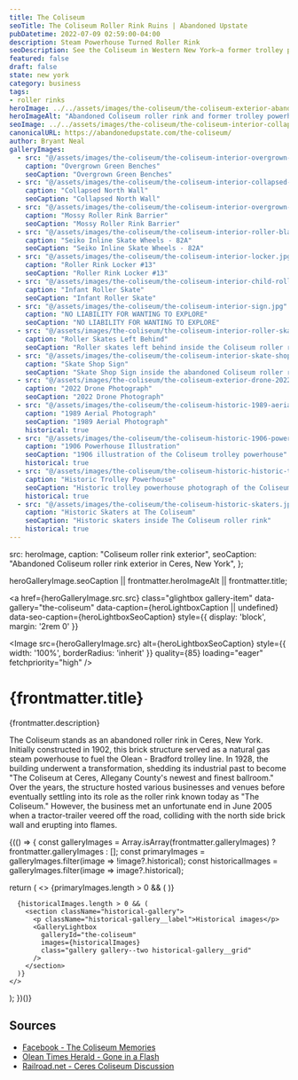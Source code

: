 ```yaml
---
title: The Coliseum
seoTitle: The Coliseum Roller Rink Ruins | Abandoned Upstate
pubDatetime: 2022-07-09 02:59:00-04:00
description: Steam Powerhouse Turned Roller Rink
seoDescription: See the Coliseum in Western New York—a former trolley powerhouse turned roller rink now collapsing into a moss-covered relic.
featured: false
draft: false
state: new york
category: business
tags:
- roller rinks
heroImage: ../../assets/images/the-coliseum/the-coliseum-exterior-abandoned-roller-skating-rinak.jpg
heroImageAlt: "Abandoned Coliseum roller rink and former trolley powerhouse in Western New York"
seoImage: ../../assets/images/the-coliseum/the-coliseum-interior-collapsed-roller-rink.jpg
canonicalURL: https://abandonedupstate.com/the-coliseum/
author: Bryant Neal
galleryImages:
  - src: "@/assets/images/the-coliseum/the-coliseum-interior-overgrown-bench.jpg"
    caption: "Overgrown Green Benches"
    seoCaption: "Overgrown Green Benches"
  - src: "@/assets/images/the-coliseum/the-coliseum-interior-collapsed-roller-rink.jpg"
    caption: "Collapsed North Wall"
    seoCaption: "Collapsed North Wall"
  - src: "@/assets/images/the-coliseum/the-coliseum-interior-overgrown-roller-skating-rink.jpg"
    caption: "Mossy Roller Rink Barrier"
    seoCaption: "Mossy Roller Rink Barrier"
  - src: "@/assets/images/the-coliseum/the-coliseum-interior-roller-blade-wheels.jpg"
    caption: "Seiko Inline Skate Wheels - 82A"
    seoCaption: "Seiko Inline Skate Wheels - 82A"
  - src: "@/assets/images/the-coliseum/the-coliseum-interior-locker.jpg"
    caption: "Roller Rink Locker #13"
    seoCaption: "Roller Rink Locker #13"
  - src: "@/assets/images/the-coliseum/the-coliseum-interior-child-roller-skates.jpg"
    caption: "Infant Roller Skate"
    seoCaption: "Infant Roller Skate"
  - src: "@/assets/images/the-coliseum/the-coliseum-interior-sign.jpg"
    caption: "NO LIABILITY FOR WANTING TO EXPLORE"
    seoCaption: "NO LIABILITY FOR WANTING TO EXPLORE"
  - src: "@/assets/images/the-coliseum/the-coliseum-interior-roller-skates.jpg"
    caption: "Roller Skates Left Behind"
    seoCaption: "Roller skates left behind inside the Coliseum roller rink"
  - src: "@/assets/images/the-coliseum/the-coliseum-interior-skate-shop-sign.jpg"
    caption: "Skate Shop Sign"
    seoCaption: "Skate Shop Sign inside the abandoned Coliseum roller rink"
  - src: "@/assets/images/the-coliseum/the-coliseum-exterior-drone-2022.jpg"
    caption: "2022 Drone Photograph"
    seoCaption: "2022 Drone Photograph"
  - src: "@/assets/images/the-coliseum/the-coliseum-historic-1989-aerial.jpg"
    caption: "1989 Aerial Photograph"
    seoCaption: "1989 Aerial Photograph"
    historical: true
  - src: "@/assets/images/the-coliseum/the-coliseum-historic-1906-powerhouse.jpg"
    caption: "1906 Powerhouse Illustration"
    seoCaption: "1906 illustration of the Coliseum trolley powerhouse"
    historical: true
  - src: "@/assets/images/the-coliseum/the-coliseum-historic-historic-trolley-powerhouse.jpg"
    caption: "Historic Trolley Powerhouse"
    seoCaption: "Historic trolley powerhouse photograph of the Coliseum"
    historical: true
  - src: "@/assets/images/the-coliseum/the-coliseum-historic-skaters.jpg"
    caption: "Historic Skaters at The Coliseum"
    seoCaption: "Historic skaters inside The Coliseum roller rink"
    historical: true
---
```




  src: heroImage,
  caption: "Coliseum roller rink exterior",
  seoCaption: "Abandoned Coliseum roller rink exterior in Ceres, New York",
};

  heroGalleryImage.seoCaption || frontmatter.heroImageAlt || frontmatter.title;

<a
  href={heroGalleryImage.src.src}
  class="glightbox gallery-item"
  data-gallery="the-coliseum"
  data-caption={heroLightboxCaption || undefined}
  data-seo-caption={heroLightboxSeoCaption}
  style={{ display: 'block', margin: '2rem 0' }}
>
  <Image
    src={heroGalleryImage.src}
    alt={heroLightboxSeoCaption}
    style={{ width: '100%', borderRadius: 'inherit' }}
    quality={85}
    loading="eager"
    fetchpriority="high"
  />
</a>

<div class="my-4"></div>

# {frontmatter.title}
<p className="post-tagline" style={{ color: '#b9975c' }}>{frontmatter.description}</p>

The Coliseum stands as an abandoned roller rink in Ceres, New York. Initially constructed in 1902, this brick structure served as a natural gas steam powerhouse to fuel the Olean - Bradford trolley line. In 1928, the building underwent a transformation, shedding its industrial past to become "The Coliseum at Ceres, Allegany County's newest and finest ballroom." Over the years, the structure hosted various businesses and venues before eventually settling into its role as the roller rink known today as "The Coliseum." However, the business met an unfortunate end in June 2005 when a tractor-trailer veered off the road, colliding with the north side brick wall and erupting into flames.

{(() => {
  const galleryImages = Array.isArray(frontmatter.galleryImages)
    ? frontmatter.galleryImages
    : [];
  const primaryImages = galleryImages.filter(image => !image?.historical);
  const historicalImages = galleryImages.filter(image => image?.historical);

  return (
    <>
      {primaryImages.length > 0 && (
        <GalleryLightbox galleryId="the-coliseum" images={primaryImages} />
      )}

      {historicalImages.length > 0 && (
        <section className="historical-gallery">
          <p className="historical-gallery__label">Historical images</p>
          <GalleryLightbox
            galleryId="the-coliseum"
            images={historicalImages}
            class="gallery gallery--two historical-gallery__grid"
          />
        </section>
      )}
    </>
  );
})()}

## Sources

- [Facebook - The Coliseum Memories](https://www.facebook.com/groups/293933732138/)
- [Olean Times Herald - Gone in a Flash](https://www.oleantimesherald.com/2019/03/10/gone-in-a-flash-the-accident-that-closed-the-coliseum/)
- [Railroad.net - Ceres Coliseum Discussion](https://railroad.net/cere-s-colisium-former-trolley-powerhouse-and-round-house-t15050.html)

<div class="my-12"></div>
